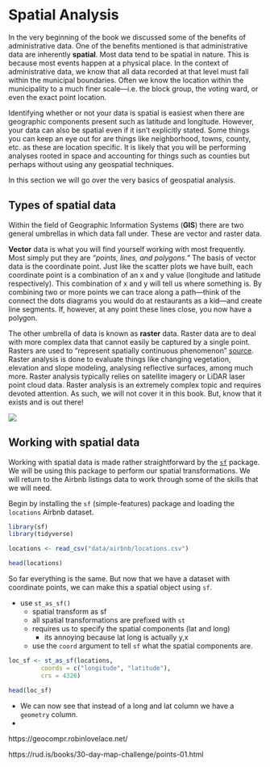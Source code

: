 # Spatial Analysis

In the very beginning of the book we discussed some of the benefits of administrative data. One of the benefits mentioned is that administrative data are inherently **spatial**. Most data tend to be spatial in nature. This is because most events happen at a physical place. In the context of administrative data, we know that all data recorded at that level must fall within the municipal boundaries. Often we know the location within the municipality to a much finer scale—i.e. the block group, the voting ward, or even the exact point location. 

Identifying whether or not your data is spatial is easiest when there are geographic components present such as latitude and longitude. However, your data can also be spatial even if it isn't explicitly stated. Some things you can keep an eye out for are things like neighborhood, towns, county, etc. as these are location specific. It is likely that you will be performing analyses rooted in space and accounting for things such as counties but perhaps without using any geospatial techniques. 

In this section we will go over the very basics of geospatial analysis. 


## Types of spatial data

Within the field of Geographic Information Systems (**GIS**) there are two general umbrellas in which data fall under. These are vector and raster data.

**Vector** data is what you will find yourself working with most frequently. Most simply put they are _"points, lines, and polygons."_ The basis of vector data is the coordinate point. Just like the scatter plots we have built, each coordinate point is a combination of an x and y value (longitude and latitude respectively). This combination of x and y will tell us where something is. By combining two or more points we can trace along a path—think of the connect the dots diagrams you would do at restaurants as a kid—and create line segments. If, however, at any point these lines close, you now have a polygon.

The other umbrella of data is known as **raster** data. Raster data are to deal with more complex data that cannot easily be captured by a single point. Rasters are used to "represent spatially continuous phenomenon" [source](https://rspatial.org/raster/spatial/Spatialdata.pdf). Raster analysis is done to evaluate things like changing vegetation, elevation and slope modeling, analysing reflective surfaces, among much more. Raster analysis typically relies on satellite imagery or LiDAR laser point cloud data. Raster analysis is an extremely complex topic and requires devoted attention. As such, we will not cover it in this book. But, know that it exists and is out there! 


![](http://michaelminn.net/tutorials/gis-data/2019-points-lines-polygons.png)

## Working with spatial data 

Working with spatial data is made rather straightforward by the [`sf`](https://github.com/r-spatial/sf) package. We will be using this package to perform our spatial transformations. We will return to the Airbnb listings data to work through some of the skills that we will need.  

Begin by installing the `sf` (simple-features) package and loading the `locations` Airbnb dataset.

```r
library(sf)
library(tidyverse)

locations <- read_csv("data/airbnb/locations.csv")

head(locations)
```
So far everything is the same. But now that we have a dataset with coordinate points, we can make this a spatial object using `sf`.

- use `st_as_sf()`
  - spatial transform as sf
  - all spatial transformations are prefixed with `st`
  - requires us to specify the spatial components (lat and long)
    - its annoying because lat long is actually y,x
  - use the `coord` argument to tell `sf` what the spatial components are. 

```r
loc_sf <- st_as_sf(locations,
         coords = c("longitude", "latitude"),
         crs = 4326)

head(loc_sf)
```

- We can now see that instead of a long and lat column we have a `geometry` column.
- 



https://geocompr.robinlovelace.net/

https://rud.is/books/30-day-map-challenge/points-01.html